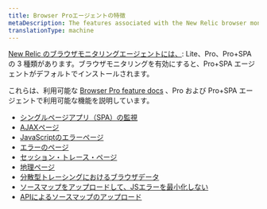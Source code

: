 ```yaml
---
title: Browser Proエージェントの特徴
metaDescription: The features associated with the New Relic browser monitoring Pro and Pro+SPA agents.
translationType: machine
---
```


[New Relic のブラウザモニタリングエージェントには、](/docs/browser/browser-monitoring/installation/install-browser-monitoring-agent#agent-types): Lite、Pro、Pro+SPA の 3 種類があります。ブラウザモニタリングを有効にすると、Pro+SPA エージェントがデフォルトでインストールされます。

これらは、利用可能な [Browser Pro feature docs](/docs/browser/new-relic-browser/browser-pro-features) 、Pro および Pro+SPA エージェントで利用可能な機能を説明しています。

* [シングルページアプリ（SPA）の監視](/docs/browser/single-page-app-monitoring/get-started/introduction-single-page-app-monitoring/)
* [AJAXページ](/docs/browser/browser-monitoring/browser-pro-features/ajax-page-identify-time-consuming-calls/)
* [JavaScriptのエラーページ](/docs/browser/new-relic-browser/browser-pro-features/javascript-errors-page-detect-analyze-errors)
* [エラーのページ](/docs/browser/new-relic-browser/browser-pro-features/browser-error-profiles-find-error-causes)
* [セッション・トレース・ページ](/docs/browser/browser-monitoring/browser-pro-features/session-traces-explore-webpages-life-cycle)
* [地理ページ](/docs/browser/new-relic-browser/browser-pro-features/filterable-geography-webpage-metrics-location)
* [分散型トレーシングにおけるブラウザデータ](/docs/browser/new-relic-browser/browser-pro-features/browser-data-distributed-tracing)
* [ソースマップをアップロードして、JSエラーを最小化しない](/docs/browser/browser-monitoring/browser-pro-features/upload-source-maps-un-minify-js-errors)
* [APIによるソースマップのアップロード](/docs/browser/new-relic-browser/browser-pro-features/upload-source-maps-api)